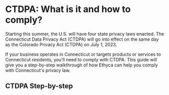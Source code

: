
# CTDPA: What is it and how to comply?

Starting this summer, the U.S. will have four state privacy laws enacted. The Connecticut Data Privacy Act (CTDPA) will go into effect on the same day as the Colorado Privacy Act (CTDPA) on July 1, 2023. 

If your business operates in Connecticut or targets products or services to Connecticut residents, you’ll need to comply with CTDPA. This guide will give you a step-by-step walkthrough of how Ethyca can help you comply with Connecticut's privacy law.

## CTDPA Step-by-step
<KeyFeatWrap>
  <KeyFeat title="What is the CTDPA" link="./what_is_ctdpa"  description="A brief introduction to the Colorado Privacy Act (CTDPA)"/>
  <KeyFeat title="What are the requirements of the CTDPA?" link="./what_reqs_ctdpa"  description="A summary of the key requirements of the CTDPA and considerations for how you can support them."/>
  <KeyFeat title="Additional business obligations for CTDPA" link="./addtl_reqs_ctdpa"   description="A rundown of additional requirements businesses must follow under CTDPA."/>
  <KeyFeat title="CTDPA Step 01: Create a data map" link="./data_map_ctdpa"   description="How to create a data map that will enable compliance for CTDPA."/>
  <KeyFeat title="CTDPA Step 02: Access requests for CTDPA" link="./access_requests_ctdpa"   description="This guide will show you how to fulfill users' access requests for CTDPA"/>
  <KeyFeat title="CTDPA Step 03: Correction requests for CTDPA" link="./correction_requests_ctdpa"   description="This guide will show you how to fulfill users' correction requests for CTDPA"/>
  <KeyFeat title="CTDPA Step 04: Erasure requests for CTDPA" link="./erasure_ctdpa"   description="This guide will show you how to fulfill users' erasure requests for CTDPA"/>
  <KeyFeat title="CTDPA Step 05: Portability requests for CTDPA" link="./portability_ctdpa"   description="This guide will show you how to fulfill users' data portability requests for CTDPA"/>
  <KeyFeat title="CTDPA Step 06: Data Protection Assessments" link="./dpa_ctdpa"   description="How to perform Data Protection Assessments to measure the risks of processing activities."/>
  <KeyFeat title="Summary" link="./conclusion_ctdpa"   description="How Ethyca enables CTDPA compliance for your business and beyond."/>
</KeyFeatWrap>